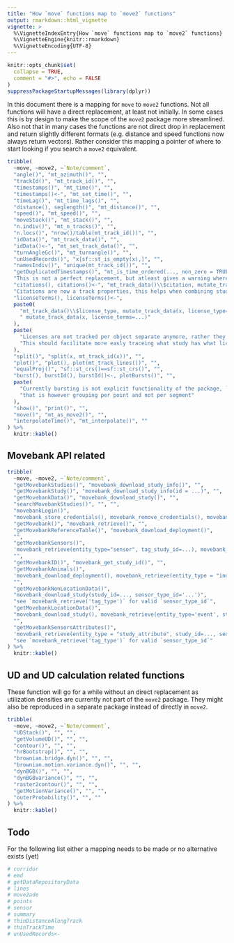 ```yaml
---
title: "How `move` functions map to `move2` functions"
output: rmarkdown::html_vignette
vignette: >
  %\VignetteIndexEntry{How `move` functions map to `move2` functions}
  %\VignetteEngine{knitr::rmarkdown}
  %\VignetteEncoding{UTF-8}
---
```


```r
knitr::opts_chunk$set(
  collapse = TRUE,
  comment = "#>", echo = FALSE
)
suppressPackageStartupMessages(library(dplyr))
```

In this document there is a mapping for `move` to `move2` functions. Not all
functions will have a direct replacement, at least not initially. In some cases
this is by design to make the scope of the `move2` package more streamlined.
Also not that in many cases the functions are not direct drop in replacement and
return slightly different formats (e.g. distance and speed functions now always
return vectors). Rather consider this mapping a pointer of where to start
looking if you search a `move2` equivalent.

```r
tribble(
  ~move, ~move2, ~`Note/comment`,
  "angle()", "mt_azimuth()", "",
  "trackId()", "mt_track_id()", "",
  "timestamps()", "mt_time()", "",
  "timestamps()<-", "mt_set_time()", "",
  "timeLag()", "mt_time_lags()", "",
  "distance(), seglength()", "mt_distance()", "",
  "speed()", "mt_speed()", "",
  "moveStack()", "mt_stack()", "",
  "n.indiv()", "mt_n_tracks()", "",
  "n.locs()", "nrow()/table(mt_track_id())", "",
  "idData()", "mt_track_data()", "",
  "idData()<-", "mt_set_track_data()", "",
  "turnAngleGc()", "mt_turnangle()", "",
  "unUsedRecords()", "x[sf::st_is_empty(x),]", "",
  "namesIndiv()", "unique(mt_track_id())", "",
  "getDuplicatedTimestamps()", "mt_is_time_ordered(..., non_zero = TRUE)",
  "This is not a perfect replacement, but atleast gives a warning where duplicated times occur.",
  "citations(), citations()<-", "mt_track_data()\\$citation, mutate_track_data(x, citation=...)",
  "Citations are now a track properties, this helps when combining studies.",
  "licenseTerms(), licenseTerms()<-",
  paste0(
    "mt_track_data()\\$license_type, mutate_track_data(x, license_type=...), mt_track_data()$license_terms,",
    " mutate_track_data(x, license_terms=...)"
  ),
  paste(
    "Licenses are not tracked per object separate anymore, rather they are considered a track attribute.",
    "This should facilitate more easly traceing what study has what license."
  ),
  "split()", "split(x, mt_track_id(x))", "",
  "plot()", "plot(), plot(mt_track_lines())", "",
  "equalProj()", "sf::st_crs()==sf::st_crs()", "",
  "burst(), burstId(), burstId()<-, plotBursts()", "",
  paste(
    "Currently bursting is not explicit functionality of the package, `group_by` might replace some functionality",
    "that is however grouping per point and not per segment"
  ),
  "show()", "print()", "",
  "move()", "mt_as_move2()", "",
  "interpolateTime()", "mt_interpolate()", ""
) %>%
  knitr::kable()
```

## Movebank API related

```r
tribble(
  ~move, ~move2, ~`Note/comment`,
  "getMovebankStudies()", "movebank_download_study_info()", "",
  "getMovebankStudy()", "movebank_download_study_info(id = ...)", "",
  "getMovebankData()", "movebank_download_study()", "",
  "searchMovebankStudies()", "", "",
  "movebankLogin()",
  "movebank_store_credentials(), movebank_remove_credentials(), movebank_handle()", "",
  "getMovebank()", "movebank_retrieve()", "",
  "getMovebankReferenceTable()", "movebank_download_deployment()",
  "",
  "getMovebankSensors()",
  'movebank_retrieve(entity_type="sensor", tag_study_id=...), movebank_retrieve(entity_type="tag_type")',
  "",
  "getMovebankID()", "movebank_get_study_id()", "",
  "getMovebankAnimals()",
  'movebank_download_deployment(), movebank_retrieve(entity_type = "individual", study_id = ...)',
  "",
  "getMovebankNonLocationData()",
  "movebank_download_study(study_id=..., sensor_type_id='...')",
  "see `movebank_retrieve('tag_type')` for valid `sensor_type_id`",
  "getMovebankLocationData()",
  "movebank_download_study(), movebank_retrieve(entity_type='event', study_id=...)",
  "",
  "getMovebankSensorsAttributes()",
  'movebank_retrieve(entity_type = "study_attribute", study_id=..., sensor_type_id=...)',
  "see `movebank_retrieve('tag_type')` for valid `sensor_type_id`"
) %>%
  knitr::kable()
```

## UD and UD calculation related functions

These function will go for a while without an direct replacement as utilization
densities are currently not part of the `move2` package. They might also be
reproduced in a separate package instead of directly in `move2`.

```r
tribble(
  ~move, ~move2, ~`Note/comment`,
  "UDStack()", "", "",
  "getVolumeUD()", "", "",
  "contour()", "", "",
  "hrBootstrap()", "", "",
  "brownian.bridge.dyn()", "", "",
  "brownian.motion.variance.dyn()", "", "",
  "dynBGB()", "", "",
  "dynBGBvariance()", "", "",
  "raster2contour()", "", "",
  "getMotionVariance()", "", "",
  "outerProbability()", "", ""
) %>%
  knitr::kable()
```

## Todo
 
For the following list either a mapping needs to be made or no alternative
exists (yet)

```r
# corridor
# emd
# getDataRepositoryData
# lines
# move2ade
# points
# sensor
# summary
# thinDistanceAlongTrack
# thinTrackTime
# unUsedRecords<-
```
